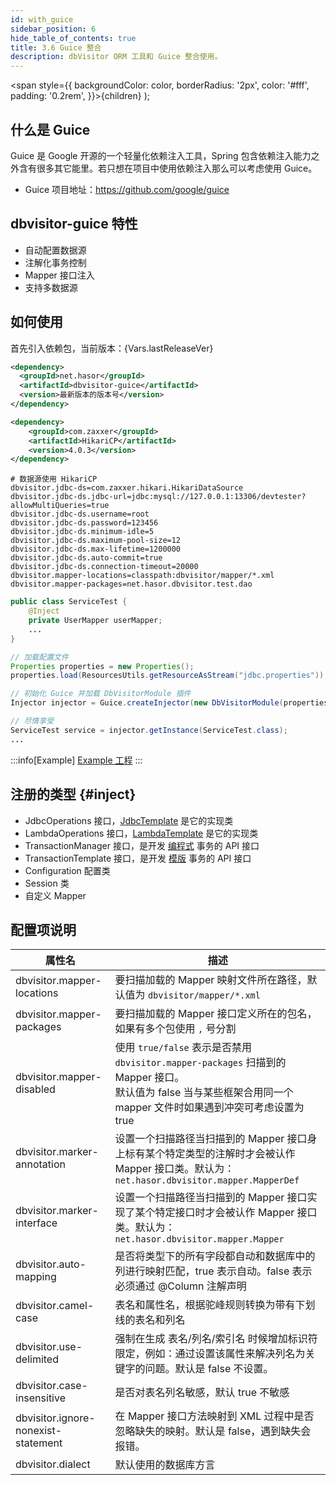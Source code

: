 ```yaml
---
id: with_guice
sidebar_position: 6
hide_table_of_contents: true
title: 3.6 Guice 整合
description: dbVisitor ORM 工具和 Guice 整合使用。
---
```


  <span style={{ backgroundColor: color, borderRadius: '2px', color: '#fff', padding: '0.2rem', }}>{children}</span>
);

## 什么是 Guice
Guice 是 Google 开源的一个轻量化依赖注入工具，Spring 包含依赖注入能力之外含有很多其它能里。若只想在项目中使用依赖注入那么可以考虑使用 Guice。

- Guice 项目地址：https://github.com/google/guice

## dbvisitor-guice 特性

- 自动配置数据源
- 注解化事务控制
- Mapper 接口注入
- 支持多数据源

## 如何使用

首先引入依赖包，当前版本：<Highlight color="rgb(227 17 108)">{Vars.lastReleaseVer}</Highlight>

```xml title='Maven 依赖'
<dependency>
  <groupId>net.hasor</groupId>
  <artifactId>dbvisitor-guice</artifactId>
  <version>最新版本的版本号</version>
</dependency>
```

```xml title='选用 HikariCP 作为数据库链接池'
<dependency>
    <groupId>com.zaxxer</groupId>
    <artifactId>HikariCP</artifactId>
    <version>4.0.3</version>
</dependency>
```

```properties title='配置文件'
# 数据源使用 HikariCP
dbvisitor.jdbc-ds=com.zaxxer.hikari.HikariDataSource
dbvisitor.jdbc-ds.jdbc-url=jdbc:mysql://127.0.0.1:13306/devtester?allowMultiQueries=true
dbvisitor.jdbc-ds.username=root
dbvisitor.jdbc-ds.password=123456
dbvisitor.jdbc-ds.minimum-idle=5
dbvisitor.jdbc-ds.maximum-pool-size=12
dbvisitor.jdbc-ds.max-lifetime=1200000
dbvisitor.jdbc-ds.auto-commit=true
dbvisitor.jdbc-ds.connection-timeout=20000
dbvisitor.mapper-locations=classpath:dbvisitor/mapper/*.xml
dbvisitor.mapper-packages=net.hasor.dbvisitor.test.dao
```

```java title='注入 Mapper'
public class ServiceTest {
    @Inject
    private UserMapper userMapper;
    ...
}
```

```java title='启动 Guice'
// 加载配置文件
Properties properties = new Properties();
properties.load(ResourcesUtils.getResourceAsStream("jdbc.properties"));

// 初始化 Guice 并加载 DbVisitorModule 插件
Injector injector = Guice.createInjector(new DbVisitorModule(properties));

// 尽情享受
ServiceTest service = injector.getInstance(ServiceTest.class);
...
```

:::info[Example]
[Example 工程](https://gitee.com/zycgit/dbvisitor/tree/main/dbvisitor-example/guice/)
:::

## 注册的类型 {#inject}

- JdbcOperations 接口，[JdbcTemplate](../core/jdbc/about) 是它的实现类
- LambdaOperations 接口，[LambdaTemplate](../core/lambda/about) 是它的实现类
- TransactionManager 接口，是开发 [编程式](../transaction/manager/program) 事务的 API 接口
- TransactionTemplate 接口，是开发 [模版](../transaction/manager/template) 事务的 API 接口
- Configuration 配置类
- Session 类
- 自定义 Mapper

## 配置项说明

| 属性名                                 | 描述                                                                                                                                   |
|-------------------------------------|--------------------------------------------------------------------------------------------------------------------------------------|
| dbvisitor.mapper-locations          | <TagGray/> 要扫描加载的 Mapper 映射文件所在路径，默认值为 `dbvisitor/mapper/*.xml`                                                                      |
| dbvisitor.mapper-packages           | <TagGray/> 要扫描加载的 Mapper 接口定义所在的包名，如果有多个包使用 `,` 号分割                                                                                  |
| dbvisitor.mapper-disabled           | <TagGray/> 使用 `true/false` 表示是否禁用 `dbvisitor.mapper-packages` 扫描到的 Mapper 接口。<br/>默认值为 false 当与某些框架合用同一个 mapper 文件时如果遇到冲突可考虑设置为 true |
| dbvisitor.marker-annotation         | <TagGray/> 设置一个扫描路径当扫描到的 Mapper 接口身上标有某个特定类型的注解时才会被认作 Mapper 接口类。默认为：`net.hasor.dbvisitor.mapper.MapperDef`                          |
| dbvisitor.marker-interface          | <TagGray/> 设置一个扫描路径当扫描到的 Mapper 接口实现了某个特定接口时才会被认作 Mapper 接口类。默认为：`net.hasor.dbvisitor.mapper.Mapper`                                 |
| dbvisitor.auto-mapping              | <TagGray/> 是否将类型下的所有字段都自动和数据库中的列进行映射匹配，true 表示自动。false 表示必须通过 @Column 注解声明                                                           |                                                                                                                         
| dbvisitor.camel-case                | <TagGray/> 表名和属性名，根据驼峰规则转换为带有下划线的表名和列名                                                                                               |                                                                                                                        
| dbvisitor.use-delimited             | <TagGray/> 强制在生成 表名/列名/索引名 时候增加标识符限定，例如：通过设置该属性来解决列名为关键字的问题。默认是 false 不设置。                                                           |                                                                                                                               
| dbvisitor.case-insensitive          | <TagGray/> 是否对表名列名敏感，默认 true 不敏感                                                                                                     |                                                                                                                               
| dbvisitor.ignore-nonexist-statement | <TagGray/> 在 Mapper 接口方法映射到 XML 过程中是否忽略缺失的映射。默认是 false，遇到缺失会报错。                                                                      |
| dbvisitor.dialect                   | <TagGray/> 默认使用的数据库方言                                                                                                                |
